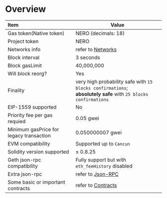 # Overview

| Item | Value |
| :--- | --- |
| Gas token(Native token) | NERO (decimals: 18) |
| Project token | NERO |  |
| Networks info | refer to [Networks](../building/network.mdx) |
| Block interval | 3 seconds |
| Block gasLimit | 40,000,000 |
| Will block reorg? | Yes |
| Finality | very high probability safe with `15 blocks confirmations`; <br/>**absolutely safe** with `25 blocks confirmations` |
| EIP-1559 supported | No | But the base fee will not be burned |
| Priority fee per gas requied | 0.05 gwei |
| Minimum gasPrice for legacy transaction | 0.050000007 gwei |
| EVM compatibility | Supported up to `Cancun` |
| Solidity version supported | ≤ 0.8.25 |
| Geth json-rpc compatibility | Fully support but with `eth_feeHistory` disabled | 
| Extra json-rpc | refer to [Json-RPC](./Json-RPC.md) |
| Some basic or important contracts | refer to [Contracts](../aa/accessEntryPoint.mdx) |